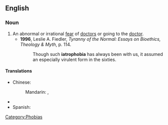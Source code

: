 ==English==

===Noun===
{{wikipedia}}
{{en-noun}}

# An abnormal or irrational [[fear]] of [[doctor]]s or going to the [[doctor]].
#*'''1996''', Leslie A. Fiedler, ''Tyranny of the Normal: Essays on Bioethics, Theology & Myth'', p. 114.
#*:Though such '''iatrophobia''' has always been with us, it assumed an especially virulent form in the sixties.

====Translations====
{{trans-top|fear of doctors}}
* Chinese:
*: Mandarin: {{t|zh|醫生恐懼症|sc=Hani}}, {{t|zh|医生恐惧症|tr=yīshēng kǒngjùzhèng|sc=Hani}}
{{trans-mid}}
* {{trreq|Finnish}}
* Spanish: {{t|es|iatrofobia|f}}
{{trans-bottom}}

[[Category:Phobias]]